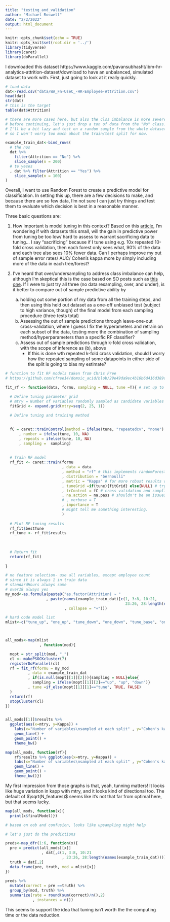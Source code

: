 ```yaml
---
title: "testing_and_validation"
author: "Michael Roswell"
date: "2/2/2022"
output: html_document
---
```


```r
knitr::opts_chunk$set(echo = TRUE)
knitr::opts_knit$set(root.dir = '../') 
library(tidyverse)
library(caret)
library(doParallel)

```
I downloaded this dataset
https://www.kaggle.com/pavansubhasht/ibm-hr-analytics-attrition-dataset/download
to have an unbalanced, simulated dataset to work with. First, just going to look
at it really quickly.
```r

# load data
dat<-read.csv("data/WA_Fn-UseC_-HR-Employee-Attrition.csv")
head(dat)
str(dat)
# this is the target
table(dat$Attrition)

# there are more cases here, but also the clss imbalance is more severe. 
# before continuing, let's just drop a ton of data from the "No" class. 
# I'll be a bit lazy and test on a random sample from the whole dataset later,
# so I won't worry too much about the train/test split for now.

example_train_dat<-bind_rows(
  # the nos
  dat %>% 
    filter(Attrition == "No") %>%
    slice_sample(n = 200)
  # te yeses
  , dat %>% filter(Attrition == "Yes") %>% 
    slice_sample(n = 100)
)
```

Overall, I want to use Random Forest to create a predictive model for
classification. In setting this up, there are a few decisions to make, and
because there are so few data, I'm not sure I can just try things and test them
to evaluate which decision is best in a reasonable manner.

Three basic questions are:

1. How important is model tuning in this context? Based on this
[article](https://bmcmedinformdecismak.biomedcentral.com/track/pdf/10.1186/s12911-021-01688-3.pdf),
I'm wondering if with datasets this small, will the gain in predictive power
from tuning be too low/ hard to assess to warrant sacrificing data to tuning...
I say "sacrificing" because if I tune using e.g. 10x repeated 10-fold cross
validation, then each forest only sees what, 90% of the data and each tree also
sees 10% fewer data. Can I perhaps improve my out of sample error rates/ AUC/
Cohen's kappa more by simply including more of the data in each tree/forest?

1. I've heard that over/undersampling to address class imbalance can help, although I'm skeptical this is the case based on SO posts such as [this one](https://stats.stackexchange.com/q/357466/171222). If I were to just try all three (no data resampling, over, and under), is it better to compare out of sample predictive ability by 
     a. holding out some portion of my data from all the training steps, and then using this held out dataset as a one-off unbiased test (subject to high variance, though) of the final model from each sampling procedure (three tests total)
     a. Assessing the out of sample predictions through leave-one-out cross-validation, where I guess I fix the hyperameters and retrain on each subset of the data, testing more the combination of sampling method/hyperparameters than a specific RF classifier?
    a. Assess out of sample predictions through k-fold cross validation, with the scope of inference as (b), above
         - If this is done wth repeated k-fold cross validation, should I worry how the repeated sampling of some datapoints in either side of the split is going to bias my estimate?
         
```r
# function to fit RF models taken from Chris Free 
# https://github.com/cfree14/domoic_acid/blob/29e49da9ec4b16b6d416d389d37867e4b4b7f95d/code/functions/fit_rf.R

fit_rf <- function(data, formu, sampling = NULL, tune =T){ # set up to take formula as a string

  # Define tuning parameter grid
  # mtry = Number of variables randomly sampled as candidate variables per tree
  fitGrid <- expand.grid(mtry=seq(2, 25, 1))
  
  # Define tuning and training method

  
  fC = caret::trainControl(method = ifelse(tune, "repeatedcv", "none")
      , number = ifelse(tune, 10, NA)
      , repeats = ifelse(tune, 10, NA)
      , sampling =  sampling)
  
  
  # Train RF model
  rf_fit <- caret::train(formu 
                         , data = data
                         , method = "rf" # this implements randomForest::randomForest but with controls 
                         , distribution = "bernoulli" 
                         , metric = "Kappa" # for more robust results with class imbalance
                         , tuneGrid =if(tune){fitGrid} else{NULL} # try trees with different numbers of variables
                         , trControl = fC # cross validation and samplling
                         , na.action = na.pass # shouldn't be an issues here
                         # , verbose = T 
                         , importance = T
                         # might tell me something interesting.
                         )
  
  # Plot RF tuning results
  rf_fit$bestTune
  rf_tune <- rf_fit$results
 
  
  
  # Return fit
  return(rf_fit)
  
}
```

```r

# no feature selection- use all variables, except employee count 
# since it is always 1 in train data
# standardHours always same
# over18 always yes
my_mod<-as.formula(paste0("as.factor(Attrition) ~ "
                  , paste(names(example_train_dat)[c(1, 3:8, 10:21,
                                                     23:26, 28:length(names(example_train_dat)))]
                          , collapse = "+")))

# hard code model list
mlist<-c("tune_up", "one_up", "tune_down", "one_down", "tune_base", "one_base")



all_mods<-map(mlist
               , function(mod){

  mopt = str_split(mod, "_")
  cl <- makePSOCKcluster(7)
  registerDoParallel(cl)
  rf = fit_rf(formu = my_mod
          , data = example_train_dat
          , if(is.null(mopt[[1]][2])){sampling = NULL}else{
            sampling = ifelse(mopt[[1]][2]=="up", "up", "down")}
          , tune =if_else(mopt[[1]][1]=="tune", TRUE, FALSE)
  )
  return(rf)
  stopCluster(cl)
})


all_mods[[1]]$results %>% 
  ggplot(aes(x=mtry, y=Kappa)) +
    labs(x="Number of variables\nsampled at each split" , y="Cohen's kappa", main="Random forest model tune") +
    geom_line() +
    geom_point() +
    theme_bw()

map(all_mods, function(rf){
    rf$results %>% ggplot(aes(x=mtry, y=Kappa)) +
    labs(x="Number of variables\nsampled at each split" , y="Cohen's kappa", main="Random forest model tune") +
    geom_line() +
    geom_point() +
    theme_bw()})

```
My first impression from those graphs is that, yeah, tunning matters! It looks
like huge variation in kapp with mtry, and it looks kind of directional too. The
default of $\sqrt(N_features)$ seems like it's not that far from optimal here,
but that seems lucky.

```r
map(all_mods, function(x){
  print(x$finalModel)})

# based on oob and confusion, looks like upsampling might help

# let's just do the predictions

preds<-map_dfr(1:6, function(x){
  pre = predict(all_mods[[x]]
                , dat[,c(1, 3:8, 10:21
                         , 23:26, 28:length(names(example_train_dat)))])
  truth = dat[,2]
  data.frame(pre, truth, mod = mlist[x])
})
  
preds %>% 
  mutate(correct = pre ==truth) %>% 
  group_by(mod, truth) %>% 
  summarize(rate = round(sum(correct)/n(),2)
            , instances = n())
```
This seems to support the idea that tuning isn't worth the the computing time or
the data reduction.
